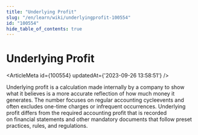 ```yaml
---
title: "Underlying Profit"
slug: "/en/learn/wiki/underlyingprofit-100554"
id: "100554"
hide_table_of_contents: true
---
```



# Underlying Profit

<ArticleMeta id={100554} updatedAt={'2023-09-26 13:58:51'} />
<div className='border-solid border-b border-t-0 my-4 border-[var(--ifm-color-gray-300)]' />

Underlying profit is a calculation made internally by a company to show what it believes is a more accurate reflection of how much money it generates. The number focuses on regular accounting cycleevents and often excludes one-time charges or infrequent occurrences. Underlying profit differs from the required accounting profit that is recorded on financial statements and other mandatory documents that follow preset practices, rules, and regulations.
